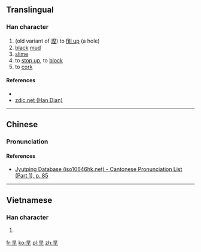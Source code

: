==Translingual==

===Han character===
{{Han char|rn=32|rad=土|as=04|sn=7|four=|canj=AG|ids=⿱日土}}

# (old variant of [[㘿]]) to [[fill up]] (a hole)
# [[black]] [[mud]]
# [[slime]]
# to [[stop up]], to [[block]]
# to [[cork]]

====References====
* {{Han ref|kx=0224.200|dkj=04904|dj=0459.080|hdz=10422.160|uh=573C|ud=22332}}
* [http://www.zdic.net/zd/zi/ZdicE5Zdic9CZdicBC.htm zdic.net (Han Dian)]

----

==Chinese==
{{zh-forms}}

===Pronunciation===
{{zh-pron
|m=jī,niè
|c=nit6,lit6
|mc=y
|oc=
|ma=
|cat=n,v
}}

====References====
* [http://www.iso10646hk.net/jp/document/download.jsp Jyutping Database (iso10646hk.net) - Cantonese Pronunciation List (Part 1), p. 85]

----

==Vietnamese==

===Han character===
{{vi-hantu|niết|rs=土04}}

# {{defn|lang=vi|sort=土04}}

[[fr:圼]]
[[ko:圼]]
[[pl:圼]]
[[zh:圼]]